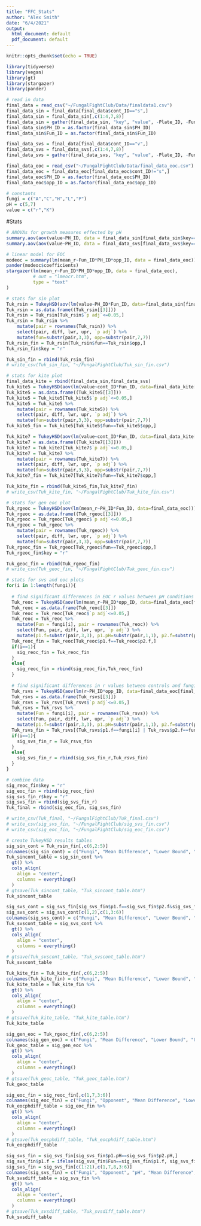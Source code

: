 ```yaml
---
title: "FFC_Stats"
author: "Alex Smith"
date: "6/4/2021"
output:
  html_document: default
  pdf_document: default
---
```


```r
knitr::opts_chunk$set(echo = TRUE)

library(tidyverse)
library(vegan)
library(gt)
library(stargazer)
library(pander)

# read in data
final_data = read_csv("~/FungalFightClub/Data/finaldata1.csv")
final_data_sin = final_data[final_data$cont_ID=="s",]
final_data_sin = final_data_sin[,c(1:4,7,8)]
final_data_sin = gather(final_data_sin, "key", "value", -Plate_ID, -Fun_ID, -cont_ID, -PH_ID)
final_data_sin$PH_ID = as.factor(final_data_sin$PH_ID)
final_data_sin$Fun_ID = as.factor(final_data_sin$Fun_ID)

final_data_svs = final_data[final_data$cont_ID=="v",]
final_data_svs = final_data_svs[,c(1:4,7,8)]
final_data_svs = gather(final_data_svs, "key", "value", -Plate_ID, -Fun_ID, -cont_ID, -PH_ID)

final_data_eoc = read_csv("~/FungalFightClub/Data/final_data_eoc.csv")
final_data_eoc = final_data_eoc[final_data_eoc$cont_ID!="s",]
final_data_eoc$PH_ID = as.factor(final_data_eoc$PH_ID)
final_data_eoc$opp_ID = as.factor(final_data_eoc$opp_ID)

# constants
fungi = c("A","C","H","L","P")
pH = c(5,7)
value = c("r","K")
```

#Stats
```r
# ANOVAs for growth measures effected by pH
summary.aov(aov(value~PH_ID, data = final_data_sin[final_data_sin$key=="r",]))
summary.aov(aov(value~PH_ID, data = final_data_svs[final_data_svs$key=="r",]))

# linear model for EOC
modeoc = summary(lm(mean_r~Fun_ID*PH_ID*opp_ID, data = final_data_eoc))
pander(modeoc$coefficients)
stargazer(lm(mean_r~Fun_ID*PH_ID*opp_ID, data = final_data_eoc), 
          # out = "lmeocr.htm",
          type = "text"
)

# stats for sin plot
Tuk_rsin = TukeyHSD(aov(lm(value~PH_ID*Fun_ID, data=final_data_sin[final_data_sin$key=="r",])))
Tuk_rsin = as.data.frame((Tuk_rsin[[3]]))
Tuk_rsin = Tuk_rsin[Tuk_rsin$`p adj`<=0.05,]
Tuk_rsin = Tuk_rsin %>% 
    mutate(pair = rownames(Tuk_rsin)) %>% 
    select(pair, diff, lwr, upr, `p adj`) %>% 
    mutate(fun=substr(pair,3,3), opp=substr(pair,7,7))
Tuk_rsin_fin = Tuk_rsin[Tuk_rsin$fun==Tuk_rsin$opp,]
Tuk_rsin_fin$key = "r"

Tuk_sin_fin = rbind(Tuk_rsin_fin)
# write_csv(Tuk_sin_fin, "~/FungalFightClub/Tuk_sin_fin.csv")

# stats for kite plot
final_data_kite = rbind(final_data_sin,final_data_svs)
Tuk_kite5 = TukeyHSD(aov(lm(value~cont_ID*Fun_ID, data=final_data_kite[final_data_kite$key=="r"&final_data_kite$PH_ID==5,])))
Tuk_kite5 = as.data.frame((Tuk_kite5[[3]]))
Tuk_kite5 = Tuk_kite5[Tuk_kite5$`p adj`<=0.05,]
Tuk_kite5 = Tuk_kite5 %>% 
    mutate(pair = rownames(Tuk_kite5)) %>% 
    select(pair, diff, lwr, upr, `p adj`) %>% 
    mutate(fun=substr(pair,3,3), opp=substr(pair,7,7))
Tuk_kite5_fin = Tuk_kite5[Tuk_kite5$fun==Tuk_kite5$opp,]

Tuk_kite7 = TukeyHSD(aov(lm(value~cont_ID*Fun_ID, data=final_data_kite[final_data_kite$key=="r"&final_data_kite$PH_ID==7,])))
Tuk_kite7 = as.data.frame((Tuk_kite7[[3]]))
Tuk_kite7 = Tuk_kite7[Tuk_kite7$`p adj`<=0.05,]
Tuk_kite7 = Tuk_kite7 %>% 
    mutate(pair = rownames(Tuk_kite7)) %>% 
    select(pair, diff, lwr, upr, `p adj`) %>% 
    mutate(fun=substr(pair,3,3), opp=substr(pair,7,7))
Tuk_kite7_fin = Tuk_kite7[Tuk_kite7$fun==Tuk_kite7$opp,]

Tuk_kite_fin = rbind(Tuk_kite5_fin,Tuk_kite7_fin)
# write_csv(Tuk_kite_fin, "~/FungalFightClub/Tuk_kite_fin.csv")

# stats for gen eoc plot
Tuk_rgeoc = TukeyHSD(aov(lm(mean_r~PH_ID*Fun_ID, data=final_data_eoc)))
Tuk_rgeoc = as.data.frame((Tuk_rgeoc[[3]]))
Tuk_rgeoc = Tuk_rgeoc[Tuk_rgeoc$`p adj`<=0.05,]
Tuk_rgeoc = Tuk_rgeoc %>% 
    mutate(pair = rownames(Tuk_rgeoc)) %>% 
    select(pair, diff, lwr, upr, `p adj`) %>% 
    mutate(fun=substr(pair,3,3), opp=substr(pair,7,7))
Tuk_rgeoc_fin = Tuk_rgeoc[Tuk_rgeoc$fun==Tuk_rgeoc$opp,]
Tuk_rgeoc_fin$key = "r"

Tuk_geoc_fin = rbind(Tuk_rgeoc_fin)
# write_csv(Tuk_geoc_fin, "~/FungalFightClub/Tuk_geoc_fin.csv")

# stats for svs and eoc plots
for(i in 1:length(fungi)){
  
  # find significant differences in EOC r values between pH conditions
  Tuk_reoc = TukeyHSD(aov(lm(mean_r~PH_ID*opp_ID, data=final_data_eoc[final_data_eoc$Fun_ID==fungi[i],])))
  Tuk_reoc = as.data.frame(Tuk_reoc[[3]])
  Tuk_reoc = Tuk_reoc[Tuk_reoc$`p adj`<=0.05,]
  Tuk_reoc = Tuk_reoc %>% 
    mutate(Fun = fungi[i], pair = rownames(Tuk_reoc)) %>% 
    select(Fun, pair, diff, lwr, upr, `p adj`) %>% 
    mutate(p1.f=substr(pair,3,3), p1.pH=substr(pair,1,1), p2.f=substr(pair,7,7), p2.pH=substr(pair,5,5))
  Tuk_reoc_fin = Tuk_reoc[Tuk_reoc$p1.f==Tuk_reoc$p2.f,]
  if(i==1){
    sig_reoc_fin = Tuk_reoc_fin
  }
  else{
    sig_reoc_fin = rbind(sig_reoc_fin,Tuk_reoc_fin)
  }
  
  # find significant differences in r values between controls and fungi in competition
  Tuk_rsvs = TukeyHSD(aov(lm(r~PH_ID*opp_ID, data=final_data_eoc[final_data_eoc$Fun_ID==fungi[i],])))
  Tuk_rsvs = as.data.frame(Tuk_rsvs[[3]])
  Tuk_rsvs = Tuk_rsvs[Tuk_rsvs$`p adj`<=0.05,]
  Tuk_rsvs = Tuk_rsvs %>% 
    mutate(Fun = fungi[i], pair = rownames(Tuk_rsvs)) %>% 
    select(Fun, pair, diff, lwr, upr, `p adj`) %>% 
    mutate(p1.f=substr(pair,3,3), p1.pH=substr(pair,1,1), p2.f=substr(pair,7,7), p2.pH=substr(pair,5,5))
  Tuk_rsvs_fin = Tuk_rsvs[(Tuk_rsvs$p1.f==fungi[i] | Tuk_rsvs$p2.f==fungi[i]),]
  if(i==1){
    sig_svs_fin_r = Tuk_rsvs_fin
  }
  else{
    sig_svs_fin_r = rbind(sig_svs_fin_r,Tuk_rsvs_fin)
  }
}

# combine data
sig_reoc_fin$key = "r"
sig_eoc_fin = rbind(sig_reoc_fin)
sig_svs_fin_r$key = "r"
sig_svs_fin = rbind(sig_svs_fin_r)
Tuk_final = rbind(sig_eoc_fin, sig_svs_fin)

# write_csv(Tuk_final, "~/FungalFightClub/Tuk_final.csv")
# write_csv(sig_svs_fin, "~/FungalFightClub/sig_svs_fin.csv")
# write_csv(sig_eoc_fin, "~/FungalFightClub/sig_eoc_fin.csv")

# create TukeyHSD results tables
sig_sin_cont = Tuk_rsin_fin[,c(6,2:5)]
colnames(sig_sin_cont) = c("Fungi", "Mean Difference", "Lower Bound", "Upper Bound", "Significance")
Tuk_sincont_table = sig_sin_cont %>% 
  gt() %>% 
  cols_align(
    align = "center",
    columns = everything()
  )
# gtsave(Tuk_sincont_table, "Tuk_sincont_table.htm")
Tuk_sincont_table

sig_svs_cont = sig_svs_fin[sig_svs_fin$p1.f==sig_svs_fin$p2.f&sig_svs_fin$p2.f==sig_svs_fin$Fun,]
sig_svs_cont = sig_svs_cont[c(1,2),c(1,3:6)]
colnames(sig_svs_cont) = c("Fungi", "Mean Difference", "Lower Bound", "Upper Bound", "Significance")
Tuk_svscont_table = sig_svs_cont %>% 
  gt() %>% 
  cols_align(
    align = "center",
    columns = everything()
  )
# gtsave(Tuk_svscont_table, "Tuk_svscont_table.htm")
Tuk_svscont_table

Tuk_kite_fin = Tuk_kite_fin[,c(6,2:5)]
colnames(Tuk_kite_fin) = c("Fungi", "Mean Difference", "Lower Bound", "Upper Bound", "Significance")
Tuk_kite_table = Tuk_kite_fin %>% 
  gt() %>% 
  cols_align(
    align = "center",
    columns = everything()
  )
# gtsave(Tuk_kite_table, "Tuk_kite_table.htm")
Tuk_kite_table

sig_gen_eoc = Tuk_rgeoc_fin[,c(6,2:5)]
colnames(sig_gen_eoc) = c("Fungi", "Mean Difference", "Lower Bound", "Upper Bound", "Significance")
Tuk_geoc_table = sig_gen_eoc %>% 
  gt() %>% 
  cols_align(
    align = "center",
    columns = everything()
  )
# gtsave(Tuk_geoc_table, "Tuk_geoc_table.htm")
Tuk_geoc_table

sig_eoc_fin = sig_reoc_fin[,c(1,7,3:6)]
colnames(sig_eoc_fin) = c("Fungi", "Opponent", "Mean Difference", "Lower Bound", "Upper Bound", "Significance")
Tuk_eocphdiff_table = sig_eoc_fin %>% 
  gt() %>% 
  cols_align(
    align = "center",
    columns = everything()
  )
# gtsave(Tuk_eocphdiff_table, "Tuk_eocphdiff_table.htm")
Tuk_eocphdiff_table

sig_svs_fin = sig_svs_fin[sig_svs_fin$p1.pH==sig_svs_fin$p2.pH,]
sig_svs_fin$p1.f = ifelse(sig_svs_fin$Fun==sig_svs_fin$p1.f, sig_svs_fin$p2.f, sig_svs_fin$p1.f)
sig_svs_fin = sig_svs_fin[c(1:21),c(1,7,8,3:6)]
colnames(sig_svs_fin) = c("Fungi", "Opponent", "pH", "Mean Difference", "Lower Bound", "Upper Bound", "Significance")
Tuk_svsdiff_table = sig_svs_fin %>% 
  gt() %>% 
  cols_align(
    align = "center",
    columns = everything()
  )
# gtsave(Tuk_svsdiff_table, "Tuk_svsdiff_table.htm")
Tuk_svsdiff_table
```
